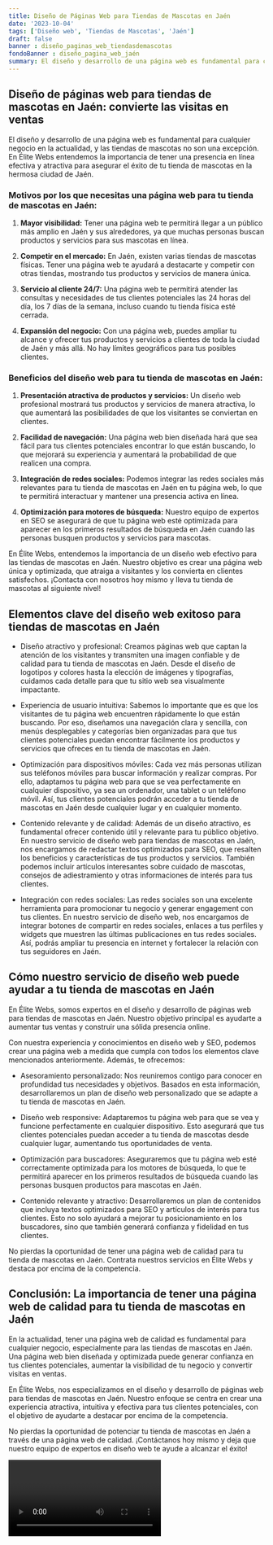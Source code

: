 ```yaml
---
title: Diseño de Páginas Web para Tiendas de Mascotas en Jaén
date: '2023-10-04'
tags: ['Diseño web', 'Tiendas de Mascotas', 'Jaén']
draft: false
banner : diseño_paginas_web_tiendasdemascotas
fondoBanner : diseño_pagina_web_jaén
summary: El diseño y desarrollo de una página web es fundamental para cualquier negocio en la actualidad, y las tiendas de mascotas no son una excepción. En Élite Webs entendemos la importancia de tener una presencia en línea efectiva y atractiva para asegurar el éxito de tu tienda de mascotas en la hermosa ciudad de Jaén.
---
```


## Diseño de páginas web para tiendas de mascotas en Jaén: convierte las visitas en ventas

El diseño y desarrollo de una página web es fundamental para cualquier negocio en la actualidad, y las tiendas de mascotas no son una excepción. En Élite Webs entendemos la importancia de tener una presencia en línea efectiva y atractiva para asegurar el éxito de tu tienda de mascotas en la hermosa ciudad de Jaén.

### Motivos por los que necesitas una página web para tu tienda de mascotas en Jaén:

1. **Mayor visibilidad:** Tener una página web te permitirá llegar a un público más amplio en Jaén y sus alrededores, ya que muchas personas buscan productos y servicios para sus mascotas en línea.

2. **Competir en el mercado:** En Jaén, existen varias tiendas de mascotas físicas. Tener una página web te ayudará a destacarte y competir con otras tiendas, mostrando tus productos y servicios de manera única.

3. **Servicio al cliente 24/7:** Una página web te permitirá atender las consultas y necesidades de tus clientes potenciales las 24 horas del día, los 7 días de la semana, incluso cuando tu tienda física esté cerrada.

4. **Expansión del negocio:** Con una página web, puedes ampliar tu alcance y ofrecer tus productos y servicios a clientes de toda la ciudad de Jaén y más allá. No hay límites geográficos para tus posibles clientes.

### Beneficios del diseño web para tu tienda de mascotas en Jaén:

1. **Presentación atractiva de productos y servicios:** Un diseño web profesional mostrará tus productos y servicios de manera atractiva, lo que aumentará las posibilidades de que los visitantes se conviertan en clientes.

2. **Facilidad de navegación:** Una página web bien diseñada hará que sea fácil para tus clientes potenciales encontrar lo que están buscando, lo que mejorará su experiencia y aumentará la probabilidad de que realicen una compra.

3. **Integración de redes sociales:** Podemos integrar las redes sociales más relevantes para tu tienda de mascotas en Jaén en tu página web, lo que te permitirá interactuar y mantener una presencia activa en línea.

4. **Optimización para motores de búsqueda:** Nuestro equipo de expertos en SEO se asegurará de que tu página web esté optimizada para aparecer en los primeros resultados de búsqueda en Jaén cuando las personas busquen productos y servicios para mascotas.

En Élite Webs, entendemos la importancia de un diseño web efectivo para las tiendas de mascotas en Jaén. Nuestro objetivo es crear una página web única y optimizada, que atraiga a visitantes y los convierta en clientes satisfechos. ¡Contacta con nosotros hoy mismo y lleva tu tienda de mascotas al siguiente nivel!

<GifSeo />

<Cta />

## Elementos clave del diseño web exitoso para tiendas de mascotas en Jaén

- Diseño atractivo y profesional: Creamos páginas web que captan la atención de los visitantes y transmiten una imagen confiable y de calidad para tu tienda de mascotas en Jaén. Desde el diseño de logotipos y colores hasta la elección de imágenes y tipografías, cuidamos cada detalle para que tu sitio web sea visualmente impactante.

- Experiencia de usuario intuitiva: Sabemos lo importante que es que los visitantes de tu página web encuentren rápidamente lo que están buscando. Por eso, diseñamos una navegación clara y sencilla, con menús desplegables y categorías bien organizadas para que tus clientes potenciales puedan encontrar fácilmente los productos y servicios que ofreces en tu tienda de mascotas en Jaén.

- Optimización para dispositivos móviles: Cada vez más personas utilizan sus teléfonos móviles para buscar información y realizar compras. Por ello, adaptamos tu página web para que se vea perfectamente en cualquier dispositivo, ya sea un ordenador, una tablet o un teléfono móvil. Así, tus clientes potenciales podrán acceder a tu tienda de mascotas en Jaén desde cualquier lugar y en cualquier momento.

- Contenido relevante y de calidad: Además de un diseño atractivo, es fundamental ofrecer contenido útil y relevante para tu público objetivo. En nuestro servicio de diseño web para tiendas de mascotas en Jaén, nos encargamos de redactar textos optimizados para SEO, que resalten los beneficios y características de tus productos y servicios. También podemos incluir artículos interesantes sobre cuidado de mascotas, consejos de adiestramiento y otras informaciones de interés para tus clientes.

- Integración con redes sociales: Las redes sociales son una excelente herramienta para promocionar tu negocio y generar engagement con tus clientes. En nuestro servicio de diseño web, nos encargamos de integrar botones de compartir en redes sociales, enlaces a tus perfiles y widgets que muestren las últimas publicaciones en tus redes sociales. Así, podrás ampliar tu presencia en internet y fortalecer la relación con tus seguidores en Jaén.

## Cómo nuestro servicio de diseño web puede ayudar a tu tienda de mascotas en Jaén

En Élite Webs, somos expertos en el diseño y desarrollo de páginas web para tiendas de mascotas en Jaén. Nuestro objetivo principal es ayudarte a aumentar tus ventas y construir una sólida presencia online. 

Con nuestra experiencia y conocimientos en diseño web y SEO, podemos crear una página web a medida que cumpla con todos los elementos clave mencionados anteriormente. Además, te ofrecemos:

- Asesoramiento personalizado: Nos reuniremos contigo para conocer en profundidad tus necesidades y objetivos. Basados en esta información, desarrollaremos un plan de diseño web personalizado que se adapte a tu tienda de mascotas en Jaén.

- Diseño web responsive: Adaptaremos tu página web para que se vea y funcione perfectamente en cualquier dispositivo. Esto asegurará que tus clientes potenciales puedan acceder a tu tienda de mascotas desde cualquier lugar, aumentando tus oportunidades de venta.

- Optimización para buscadores: Aseguraremos que tu página web esté correctamente optimizada para los motores de búsqueda, lo que te permitirá aparecer en los primeros resultados de búsqueda cuando las personas busquen productos para mascotas en Jaén.

- Contenido relevante y atractivo: Desarrollaremos un plan de contenidos que incluya textos optimizados para SEO y artículos de interés para tus clientes. Esto no solo ayudará a mejorar tu posicionamiento en los buscadores, sino que también generará confianza y fidelidad en tus clientes.

No pierdas la oportunidad de tener una página web de calidad para tu tienda de mascotas en Jaén. Contrata nuestros servicios en Élite Webs y destaca por encima de la competencia. 

## Conclusión: La importancia de tener una página web de calidad para tu tienda de mascotas en Jaén

En la actualidad, tener una página web de calidad es fundamental para cualquier negocio, especialmente para las tiendas de mascotas en Jaén. Una página web bien diseñada y optimizada puede generar confianza en tus clientes potenciales, aumentar la visibilidad de tu negocio y convertir visitas en ventas.

En Élite Webs, nos especializamos en el diseño y desarrollo de páginas web para tiendas de mascotas en Jaén. Nuestro enfoque se centra en crear una experiencia atractiva, intuitiva y efectiva para tus clientes potenciales, con el objetivo de ayudarte a destacar por encima de la competencia.

No pierdas la oportunidad de potenciar tu tienda de mascotas en Jaén a través de una página web de calidad. ¡Contáctanos hoy mismo y deja que nuestro equipo de expertos en diseño web te ayude a alcanzar el éxito!

<Video />

<CtaBot job='Tiendas de Mascotas' city='Jaén'/>

<Gmaps query='Jaén+españa+maps' />